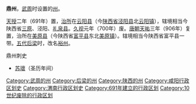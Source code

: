 '''鼎州'''，[[武周|武周]]时设置的[[州|州]]。

[[天授_(武周)|天授]]二年（691年）置，[[治所|治所]]在[[云阳县_(北魏)|云阳县]]（今[[陕西省|陕西省]][[泾阳县|泾阳县]]北[[云阳镇_(泾阳县)|云阳镇]]），辖境相当今陕西省[[三原县|三原]]、泾阳、[[礼泉县|礼泉县]]。[[久視|久视]]元年（700年）废。[[唐朝|唐朝]][[天祐_(唐朝)|天祐]]三年（906年）复置，治所在[[美原县|美原县]]（今陕西省[[富平县|富平县]]东北[[美原镇|美原镇]]）。辖境相当今陕西省富平县一带。[[五代|五代]][[后梁|后梁]]时，改名[[裕州_(后梁)|裕州]]。
;鼎州刺史
*[[苏瓌|苏瓌]]（圣历年间）				

{{陕西行政区划小作品}}
{{DEFAULTSORT:D}}
[[Category:武周的州|Category:武周的州]]
[[Category:后梁的州|Category:后梁的州]]
[[Category:陕西的州|Category:陕西的州]]
[[Category:咸阳行政区划史|Category:咸阳行政区划史]]
[[Category:渭南行政区划史|Category:渭南行政区划史]]
[[Category:691年建立的行政区划|Category:691年建立的行政区划]]
[[Category:10世纪废除的行政区划|Category:10世纪废除的行政区划]]